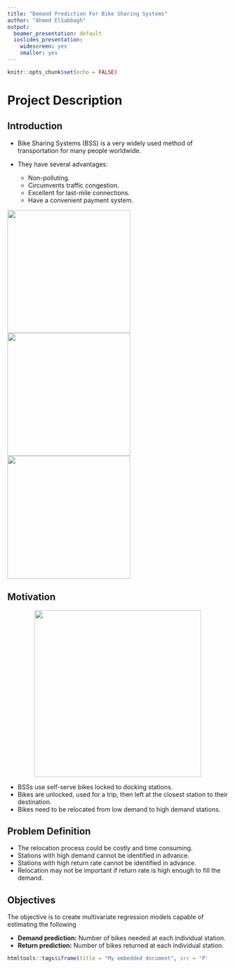 ```yaml
---
title: "Demand Prediction For Bike Sharing Systems"
author: "Ahmed ElSabbagh"
output:
  beamer_presentation: default
  ioslides_presentation:
    widescreen: yes
    smaller: yes
---
```


```r
knitr::opts_chunk$set(echo = FALSE)
```

# Project Description

## Introduction

+ Bike Sharing Systems (BSS) is a very widely used method of transportation for many people worldwide.

+ They have several advantages:
    + Non-polluting.
    + Circumvents traffic congestion.
    + Excellent for last-mile connections.
    + Have a convenient payment system.

![](images/bike_sharing_sweden.jpg){width=280px}
![](images/Hangzhou_bike_sharing_station.jpg){width=280px}
![](images/hello_bike.jpg){width=280px}
    
## Motivation
<center>
![](images/moving_truck.jpg){width=380px}
</center>

+ BSSs use self-serve bikes locked to docking stations.
+ Bikes are unlocked, used for a trip, then left at the closest station to their destination.
+ Bikes need to be relocated from low demand to high demand stations.


## Problem Definition
+ The relocation process could be costly and time consuming.
+ Stations with high demand cannot be identified in advance.
+ Stations with high return rate cannot be identified in advance.
+ Relocation may not be important if return rate is high enough to fill the demand.

## Objectives

The objective is to create multivariate regression models capable of estimating the following

+ **Demand prediction:** Number of bikes needed at each individual station.
+ **Return prediction:** Number of bikes returned at each individual station.

::: {style="width:90%;height:80vh"}
```r
htmltools::tags$iframe(title = "My embedded document", src = "Plots/Daily Demand Overall(400).html")
```
:::

#  Background

## Demand Prediction Models-Models

+ **Univariate Time Series: **
  + Autoregressive moving Average (ARMA)
  + Autoregressive Integrated Moving Average
(ARIMA)
+ **Multivariate Time Series: **
  + Deep Learning with LSTM
  + Random Forest.
  + Boosting Algorithms.

## Demand Prediction Models-Features

+ **Demographics:**
  + Wealth.
  + Average age.

+ **Community**

+ **Weather**

+ **Sliding Window Statistics:**
  + Standard deviations.
  + Averages.
  
NB: Weather is especially important. BIXI BSS in Montreal is not operational in unfavorable weather, typically in mid-November to April.

# Dataset

## Lyft/Baywheels

The data was provided by Lyft, the owner of the BSS company Baywheels (formally GoBike) operating in San Francisco Bay Area.

+ The data is available as far as 2017 before Lyft's acquisition of GoBike.
+ The data used however is limited to 2021 and 2022 because:
    + The disruption caused by the 2020 COVID pandemic.
    + Potential business growth gap between 2019 and 2021.

## Weather Data

+ Weather data is very relevant in determining the demand.
+ The weather data for San Francisco Bay Area is provided by Meteostat through a Python API.

![](images/meteostat_example.png){width=50%}


## Dataset Description

### Size:

+ **Original Number of Trips:** 4744199 trips .
+ **Final Number of Trips:** 3855197 trips.
+ **Number Of Stations**: 535 
+ **Period:** From January 2021 to December 2022

### Relevant Columns:

+ Station Name (start/end)
+ Time (start/end)
+ Coordinates (start/end)
+ Ride ID

# Cleaning Process

## Cleaning Process

+ **Station Standardization:** 

    + Stations in a particular street don't always have the same coordinates.
    + Many stations don't have a standardized name or ID, making them unidentifiable.
    + **Solution To Reduce Data Loss**: 
        + Use a single coordinate for any identifiable stations.
        + Approximate the closest standard station to any trip.
        + If the closest station is less than 500 meters away, keep the trip, otherwise, drop.

## Cleaning Process

+ **Same Station Trip:**
    + Several trips usually take place in several minutes, with the end station being the same as start stations.
    + This could be a result of users trying out the system or changed minds.
    + To prevent redundancy, any same station trip with duration less than 4 minutes will be removed.
    
## Cleaning Process
+ **Clustering**:
  + Helps reduce weather data size by:
      + Approximating areas closest to each other.
      + Approximating the weather conditions for each cluster.
  + Separates the areas the BSS serves.
    
## Cleaning Process

```r
htmltools::tags$iframe(title = "My embedded document", src = "Plots/clusters.html")
```

## Demand and Returns

**Definitions**

+ Demand: Number of trips starting at a particular station.
+ Returns: Number of trips ending at a particular station.
+ "Returns" does not indicate actual number of bikes available, but it indicates how many bikes finished their trips there, which when compared with demand should provide a good idea about the available bikes.
+ Therefore, demand will be the main focus, while returns will be taken as secondary.

## Demand
```r
htmltools::tags$iframe(title = "My embedded document", src = "Plots/Daily Demand Overall.html")
```

## Demand and Returns

```r
htmltools::tags$iframe(title = "My embedded document", src = "Plots/Hourly Demand vs Return Overall (sample 5 days in September).html")
```

## Demand Spread

```r
htmltools::tags$iframe(title = "My embedded document", src = "Plots/Hourly Demand Spread.html")
```

## Demand Spread

```r
htmltools::tags$iframe(title = "My embedded document", src = "Plots/Monthly Demand Spread.html")
```

# Results

## Testing Method
![](images/test_split.png){width=50%}

## Daily Demand Prediction
```r
htmltools::tags$iframe(title = "My embedded document", src = "Plots/Demand Daily Prediction Output.html")
```


## Hourly Demand Prediction
```r
htmltools::tags$iframe(title = "My embedded document", src = "Plots/Demand Hourly Prediction Sample Output.html")
```


## Daily Demand Prediction Example Station
```r
htmltools::tags$iframe(title = "My embedded document", src = "Plots/Demand Daily Prediction Station Output.html")
```


## Hourly Demand Prediction Example Station
```r
htmltools::tags$iframe(title = "My embedded document", src = "Plots/Demand Hourly Prediction Station Sample Station Output.html")
```

## RMSE

There are several criteria that can calculate the RMSE:

+ Hourly Predictions: 1.4093 Bikes Error.
+ Overall Daily Predictions: 4.4659 Bikes Daily
+ Mean RMSE Hourly Per Station: 3.6386 Bikes Daily


# References

##
+ Susan Shaheen, Stacey Guzman, and Hua Zhang. Bikesharing in europe, the americas, and asia. Transportation Research Record, pages 159–167, 1 2010.
+ Andreas Nikiforiadis, Katerina Chrysostomou, and Georgia Aifadopoulou. Exploring travelers’ characteristics affecting their intention to shift to bike-sharing systems due to a sophisticated mobile app. Algorithms, 12:264, 12 2019.
+ Jung-Hoon Cho, Young-Hyun Seo, and Dong-Kyu Kim. Efficiency comparison of public bike-sharing repositioning strategies based on predicted demand patterns. Transportation Research Record: Journal of the Trans-portation Research Board, 2675:104–118, 11 2021.
+ Aliasghar Mehdizadeh Dastjerdi and Catherine Morency. Bike-sharing demand prediction at community level under covid-19 using deep learning. Sensors, 22:1060, 1 2022.
+ Bike share in the san francisco bay area — bay wheels — lyft.
+ Ahmed Ghanem, Hesham A. Rakha, and Leanna House. Modeling bike availability in a bike-sharing system using machine learning. pages 374–378. IEEE, 6 2017.
+ Andreas Kaltenbrunner, Rodrigo Meza, Jens Grivolla, Joan Codina, and Rafael Banchs. Urban cycles and mobility patterns: Exploring and predicting trends in a bicycle-based public transport system. Pervasive and Mobile Computing, 6:455–466, 8 2010.
+ Alvaro Lozano, Juan De Paz, Gabriel Villarrubia Gonz ́alez, Daniel Iglesia, and Javier Bajo. Multi-agent system for demand prediction and trip visualization in bike sharing systems. Applied Sciences, 8:67, 1 2018.

##

+ R. Alexander Rixey. Station-level forecasting of bikesharing ridership. Transportation Research Record: Journal of the Transportation Research Board, 2387:46–55, 1 2013.
+ Young-Hyun Seo, Sangwon Yoon, Dong-Kyu Kim, Seung-Young Kho, and Jaemin Hwang. Predicting demand for a bike-sharing system with station activity based on random forest. Proceedings of the Institution of Civil Engineers - Municipal Engineer, 174:97–107, 6 2021

# Thank you!
